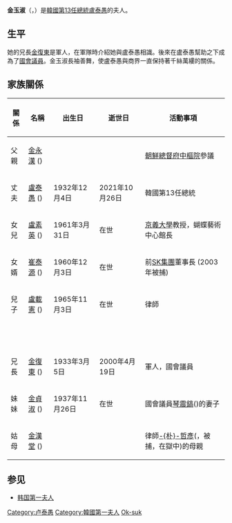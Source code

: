 {{Infobox Officeholder
| name =金玉淑<br>{{lang|ko|김옥숙}}
| image = Kim_Ok-suk.jpg
|birth_name= 
| birth_date = {{birth date and age|1935|9|8}}
| birth_place = {{KOR-JPN}}[[慶尚北道_(日治時期)|慶尚北道]][[青松郡|青松郡]]
|nationality={{ROK}}
| death_date =   
| death_place =  
| restingplace =   
| alma_mater = 
| profession = 
| office1= {{ROK}}[[韓国第一夫人|第一夫人]]
| term_start1=1988年2月25日 
| term_end1= 1993年2月24日
| president1=  [[盧泰愚|盧泰愚]]
| predecessor1=[[李順子|李順子]]
| successor1= [[孫命順|孫命順]]
| spouse ={{marriage|[[盧泰愚|盧泰愚]]|1959年5月31日|2021年10月26日|end=w}} 
| children = 
| parents =  
| religion = 
| signature = }}
'''金玉淑'''（{{lang|ko|'''김옥숙'''}}，{{bd|1935年|9月8日|catIdx=Kim Ok-suk}}）是[[韓國總統|韓國第13任總統]][[盧泰愚|盧泰愚]]的夫人。

==生平==
她的兄長[[金復東|金復東]]是軍人，在軍隊時介紹她與盧泰愚相識。後來在盧泰愚幫助之下成為了[[韓國國會|國會議員]]。金玉淑長袖善舞，使盧泰愚與商界一直保持著千絲萬縷的關係。

==家族關係==
{{Familytree/start}}
{{Familytree | | | | | | |yh   |y|mg
|yh=[[金永漢|金永漢]] <br/> <small> ({{lang|ko|김영한}}) <br/>  ?~1980 </small> |mg=홍무경}}
{{Familytree | |,|-|-|-|v|-|-|-|+|-|-|-|v|-|-|-|-|-|-|-|.| |}}
{{Familytree |jd   | |id   | |bd   | |os   |y|tw   | |js   |~|jh  
|jd=[[金振東|金振東]] <br/> <small> ({{lang|ko|김진동}}) <br/>  1927~ </small>
|id=[[金益東|金益東]] <br/> <small> ({{lang|ko|김익동}}) <br/>  1931~ </small>
|bd=[[金復東|金復東]] <br/> <small> ({{lang|ko|김복동}}) <br/>  1933~2000 </small>
|tw=[[盧泰愚|盧泰愚]] <br/> <small> ({{lang|ko|노태우}}) <br/>  1932~2021 </small>
|os='''金玉淑''' <br/> <small> ({{lang|ko|김옥숙}}) <br/>  1935~ </small>
|js=[[金貞淑|金貞淑]] <br/> <small> ({{lang|ko|김정숙}}) <br/>  1937~ </small>
|jh=[[琴震鎬|琴震鎬]] <br/> <small> ({{lang|ko|금진호}}) <br/>  1932~ </small>
}}
{{Familytree | | | | | | | | | | | |,|-|-|-|^|-|-|-|.|}}
{{Familytree | | | | | | | | | | |sy   |~|tw   | |jh
|sy=[[盧素英|盧素英]] <br/> <small> ({{lang|ko|노소영}}) <br/>  1961~ </small>
|tw=[[崔泰源|崔泰源]] <br/> <small> ({{lang|ko|최태원}}) <br/>  1960~ </small>
|jh=[[盧載憲|盧載憲]] <br/> <small> ({{lang|ko|노재헌}}) <br/>  1965~ </small>
}}
{{Familytree/end}}
{| class="wikitable" cellpadding="4" cellspacing="0" style="margin: 1em 1em 1em 0; background: #f9f9f9; border: 1px #aaa solid; border-collapse: collapse; font-size: 95%;"
! 關係 !! 名稱 !! 出生日 !! 逝世日 !! 活動事項
|-
| 父親 || [[金永漢|金永漢]] ({{lang|ko|김영한}}) || || || [[朝鮮總督府中樞院|朝鮮總督府中樞院]]參議
|-
| 丈夫 || [[盧泰愚|盧泰愚]] ({{lang|ko|노태우}}) || 1932年12月4日 || 2021年10月26日 || 韓國第13任總統
|-
| 女兒 || [[盧素英|盧素英]] ({{lang|ko|노소영}}) || 1961年3月31日 || 在世 || [[京義大學|京義大學]]教授，蝴蝶藝術中心館長
|-
| 女婿 || [[崔泰源|崔泰源]] ({{lang|ko|최태원}}) || 1960年12月3日 || 在世 || 前[[SK集團|SK集團]]董事長 (2003年被捕)
|-
| 兒子 || [[盧載憲|盧載憲]] ({{lang|ko|노재헌}}) || 1965年11月3日 || 在世 || 律師
|-
| colspan=5 |  
|-
| 兄長 || [[金復東|金復東]] ({{lang|ko|김복동}}) || 1933年3月5日 || 2000年4月19日 || 軍人，國會議員
|-
| 妹妹 || [[金貞淑|金貞淑]] ({{lang|ko|김정숙}}) || 1937年11月26日 || 在世 || 國會議員[[琴震鎬|琴震鎬]]({{lang|ko|금진호}})的妻子
|-
| 姑母 || [[金漢堂|金漢堂]] ({{lang|ko|김한당}}) ||   ||   || 律師[[朴哲彥|-{朴}-哲彥]]({{lang|ko|박철언}}，被捕，在獄中)的母親
|}

==参见==
*[[韩国第一夫人|韩国第一夫人]]

{{s-start}}
{{s-hon}}
{{s-bef| before=[[李順子|李順子]]}}
{{s-ttl|title=[[韓國第一夫人|韓國第一夫人]]|years=1988－1993}}
{{s-aft|after=[[孙命顺|孙命顺]]}}
{{s-end}}

{{DEFAULTSORT:Kim Ok-suk}}
[[Category:卢泰愚|Category:卢泰愚]]
[[Category:韓國第一夫人|Category:韓國第一夫人]]
[[Category:金姓|Ok-suk]]